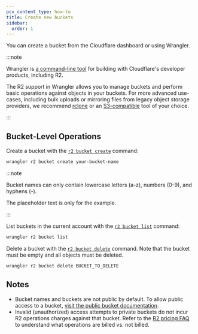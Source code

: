 ```yaml
---
pcx_content_type: how-to
title: Create new buckets
sidebar:
  order: 1
---
```


You can create a bucket from the Cloudflare dashboard or using Wrangler.

:::note

Wrangler is [a command-line tool](/workers/wrangler/install-and-update/) for building with Cloudflare's developer products, including R2.

The R2 support in Wrangler allows you to manage buckets and perform basic operations against objects in your buckets. For more advanced use-cases, including bulk uploads or mirroring files from legacy object storage providers, we recommend [rclone](/r2/examples/rclone/) or an [S3-compatible](/r2/api/s3/) tool of your choice.

:::

## Bucket-Level Operations

Create a bucket with the [`r2 bucket create`](/workers/wrangler/commands/#create-4) command:

```sh
wrangler r2 bucket create your-bucket-name
```

:::note

Bucket names can only contain lowercase letters (a-z), numbers (0-9), and hyphens (-).

The placeholder text is only for the example.

:::

List buckets in the current account with the [`r2 bucket list`](/workers/wrangler/commands/#list-5) command:

```sh
wrangler r2 bucket list
```

Delete a bucket with the [`r2 bucket delete`](/workers/wrangler/commands/#delete-7) command. Note that the bucket must be empty and all objects must be deleted.

```sh
wrangler r2 bucket delete BUCKET_TO_DELETE
```

## Notes

- Bucket names and buckets are not public by default. To allow public access to a bucket, [visit the public bucket documentation](/r2/buckets/public-buckets/).
- Invalid (unauthorized) access attempts to private buckets do not incur R2 operations charges against that bucket. Refer to the [R2 pricing FAQ](/r2/pricing/#frequently-asked-questions) to understand what operations are billed vs. not billed.
